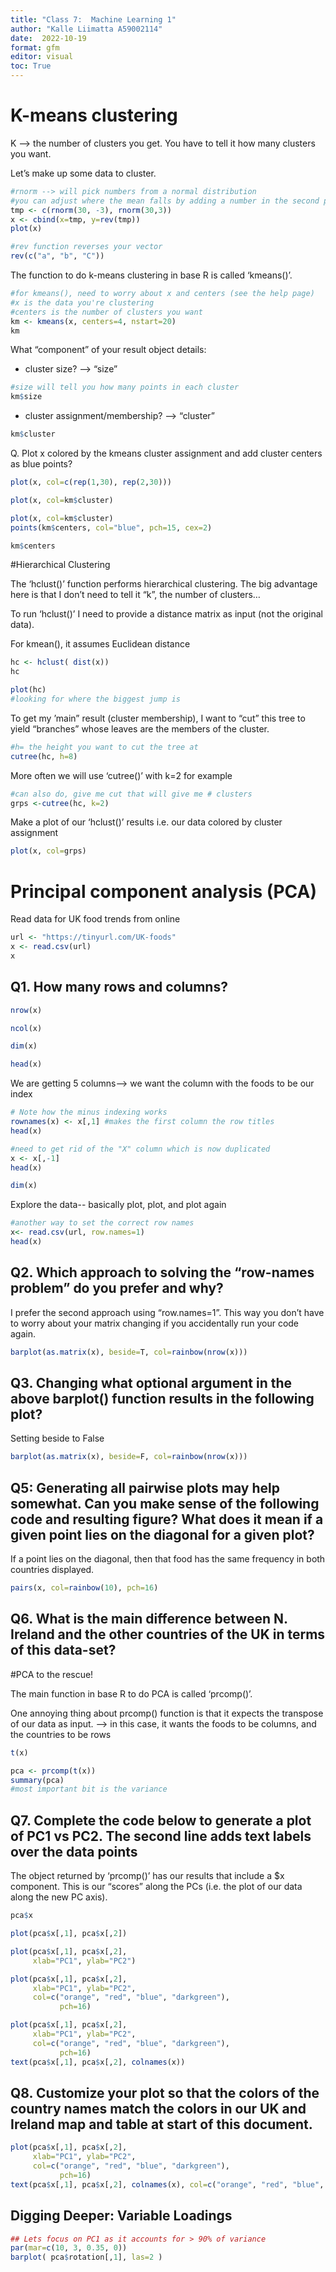 ```yaml
---
title: "Class 7:  Machine Learning 1"
author: "Kalle Liimatta A59002114"
date:  2022-10-19
format: gfm
editor: visual
toc: True
---
```


# K-means clustering

K --\> the number of clusters you get. You have to tell it how many clusters you want.

Let's make up some data to cluster.

```r
#rnorm --> will pick numbers from a normal distribution
#you can adjust where the mean falls by adding a number in the second position
tmp <- c(rnorm(30, -3), rnorm(30,3))
x <- cbind(x=tmp, y=rev(tmp))
plot(x)
```

```r
#rev function reverses your vector
rev(c("a", "b", "C"))

```

The function to do k-means clustering in base R is called 'kmeans()'.

```r
#for kmeans(), need to worry about x and centers (see the help page)
#x is the data you're clustering
#centers is the number of clusters you want
km <- kmeans(x, centers=4, nstart=20)
km
```

What "component" of your result object details:

-   cluster size? --\> "size"

```r
#size will tell you how many points in each cluster
km$size
```

-   cluster assignment/membership? --\> "cluster"

```r
km$cluster
```

Q. Plot x colored by the kmeans cluster assignment and add cluster centers as blue points?

```r
plot(x, col=c(rep(1,30), rep(2,30)))
```

```r
plot(x, col=km$cluster)
```

```r
plot(x, col=km$cluster)
points(km$centers, col="blue", pch=15, cex=2)
```

```r
km$centers
```

#Hierarchical Clustering

The 'hclust()' function performs hierarchical clustering. The big advantage here is that I don't need to tell it "k", the number of clusters...

To run 'hclust()' I need to provide a distance matrix as input (not the original data).

For kmean(), it assumes Euclidean distance

```r
hc <- hclust( dist(x))
hc
```

```r
plot(hc)
#looking for where the biggest jump is
```

To get my 'main" result (cluster membership), I want to "cut" this tree to yield "branches" whose leaves are the members of the cluster.

```r
#h= the height you want to cut the tree at
cutree(hc, h=8)
```

More often we will use 'cutree()' with k=2 for example

```r
#can also do, give me cut that will give me # clusters
grps <-cutree(hc, k=2)
```

Make a plot of our 'hclust()' results i.e. our data colored by cluster assignment

```r
plot(x, col=grps)
```

# Principal component analysis (PCA)

Read data for UK food trends from online

```r
url <- "https://tinyurl.com/UK-foods"
x <- read.csv(url)
x
```

## **Q1. How many rows and columns?**

```r
nrow(x)
```

```r
ncol(x)
```

```r
dim(x)
```

```r
head(x)
```

We are getting 5 columns--\> we want the column with the foods to be our index

```r
# Note how the minus indexing works
rownames(x) <- x[,1] #makes the first column the row titles
head(x)
```

```r
#need to get rid of the "X" column which is now duplicated
x <- x[,-1]
head(x)
```

```r
dim(x)
```

Explore the data\-- basically plot, plot, and plot again

```r
#another way to set the correct row names
x<- read.csv(url, row.names=1)
head(x)
```

## **Q2. Which approach to solving the "row-names problem" do you prefer and why?**

I prefer the second approach using "row.names=1". This way you don't have to worry about your matrix changing if you accidentally run your code again.

```r
barplot(as.matrix(x), beside=T, col=rainbow(nrow(x)))
```

## **Q3. Changing what optional argument in the above barplot() function results in the following plot?**

Setting beside to False

```r
barplot(as.matrix(x), beside=F, col=rainbow(nrow(x)))
```

## **Q5: Generating all pairwise plots may help somewhat. Can you make sense of the following code and resulting figure? What does it mean if a given point lies on the diagonal for a given plot?**

If a point lies on the diagonal, then that food has the same frequency in both countries displayed.

```r
pairs(x, col=rainbow(10), pch=16)
```

## **Q6. What is the main difference between N. Ireland and the other countries of the UK in terms of this data-set?**

#PCA to the rescue!

The main function in base R to do PCA is called 'prcomp()'.

One annoying thing about prcomp() function is that it expects the transpose of our data as input. --\> in this case, it wants the foods to be columns, and the countries to be rows

```r
t(x)
```

```r
pca <- prcomp(t(x))
summary(pca)
#most important bit is the variance
```

## **Q7. Complete the code below to generate a plot of PC1 vs PC2. The second line adds text labels over the data points**

The object returned by 'prcomp()' has our results that include a \$x component. This is our "scores" along the PCs (i.e. the plot of our data along the new PC axis).

```r
pca$x
```

```r
plot(pca$x[,1], pca$x[,2])
```

```r
plot(pca$x[,1], pca$x[,2], 
     xlab="PC1", ylab="PC2")
```

```r
plot(pca$x[,1], pca$x[,2], 
     xlab="PC1", ylab="PC2",
     col=c("orange", "red", "blue", "darkgreen"),
           pch=16)
```

```r
plot(pca$x[,1], pca$x[,2], 
     xlab="PC1", ylab="PC2",
     col=c("orange", "red", "blue", "darkgreen"),
           pch=16)
text(pca$x[,1], pca$x[,2], colnames(x))
```

## **Q8. Customize your plot so that the colors of the country names match the colors in our UK and Ireland map and table at start of this document.**

```r
plot(pca$x[,1], pca$x[,2], 
     xlab="PC1", ylab="PC2",
     col=c("orange", "red", "blue", "darkgreen"),
           pch=16)
text(pca$x[,1], pca$x[,2], colnames(x), col=c("orange", "red", "blue", "darkgreen"))
```

## Digging Deeper: Variable Loadings

```r
## Lets focus on PC1 as it accounts for > 90% of variance 
par(mar=c(10, 3, 0.35, 0))
barplot( pca$rotation[,1], las=2 )
```
